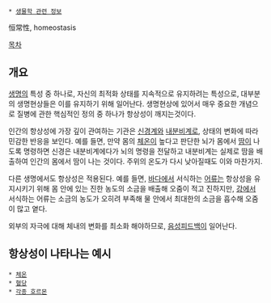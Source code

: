  * [[생물학 관련 정보]]
恒常性, homeostasis

[[목차]]

== 개요 ==
[[생명]]의 특성 중 하나로, 자신의 최적화 상태를 지속적으로 유지하려는 특성으로, 대부분의 생명현상들은 이를 유지하기 위해 일어난다. 생명현상에 있어서 매우 중요한 개념으로 질병에 관한 핵심적인 정의 중 하나가 항상성이 깨지는것이다. 

인간의 항상성에 가장 깊이 관여하는 기관은 [[신경계]]와 [[내분비계]]로, 상태의 변화에 따라 민감한 반응을 보인다. 예를 들면, 만약 몸의 [[체온]]이 높다고 판단한 뇌가 몸에서 [[땀]]이 나도록 명령하면 신경은 내분비계에다가 뇌의 명령을 전달하고 내분비계는 실제로 땀을 배출하여 인간의 몸에서 땀이 나는 것이다. 주위의 온도가 다시 낮아질때도 이와 마찬가지.

다른 생명에서도 항상성은 적용된다. 예를 들면, [[바다]]에서 서식하는 [[어류]]는 항상성을 유지시키기 위해 몸 안에 있는 진한 농도의 소금을 배출해 오줌이 적고 진하지만, [[강]]에서 서식하는 어류는 소금의 농도가 오히려 부족해 물 안에서 최대한의 소금을 흡수해 오줌이 많고 옅다. 

외부의 자극에 대해 체내의 변화를 최소화 해야하므로, [[피드백|음성피드백]]이 일어난다.


== 항상성이 나타나는 예시 ==
 * [[체온]]
 * [[포도당|혈당]]
 * [[호르몬|각종 호르몬]]
